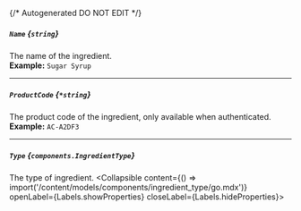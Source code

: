 {/* Autogenerated DO NOT EDIT  */}

##### `Name` *{`string`}*
The name of the ingredient.
<br/>
**Example:** `Sugar Syrup`

---
##### `ProductCode` *{`*string`}*
The product code of the ingredient, only available when authenticated.
<br/>
**Example:** `AC-A2DF3`

---
##### `Type` *{`components.IngredientType`}*
The type of ingredient.
<Collapsible content={() => import('/content/models/components/ingredient_type/go.mdx')} openLabel={Labels.showProperties} closeLabel={Labels.hideProperties}>
</Collapsible>


